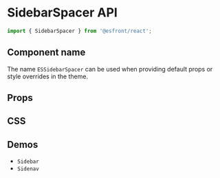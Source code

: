 
<Meta title="Components API/SidebarSpacer" />

# SidebarSpacer API

```js
import { SidebarSpacer } from '@esfront/react';
```

## Component name

The name `ESSidebarSpacer` can be used when providing default props or style overrides in the theme.

## Props

<TableInterface name="SidebarSpacerProps" variant="props" />

## CSS

<TableInterface variant="css" name="SidebarSpacerClasses" />

## Demos

<ul>
  <li>
    <LinkTo kind="components-sidebar" story="demo">
      <code>Sidebar</code>
    </LinkTo>
  </li>

  <li>
    <LinkTo kind="components-sidenav" story="demo">
      <code>Sidenav</code>
    </LinkTo>
  </li>
</ul>
